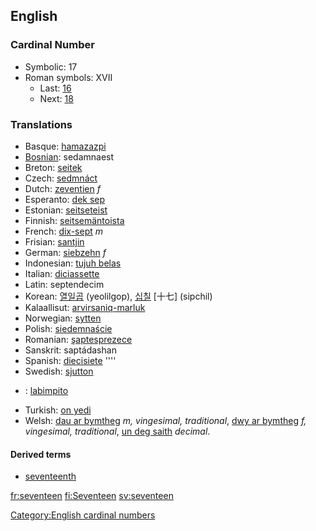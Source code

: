 ==English==
===Cardinal Number===

*Symbolic: 17
*Roman symbols: XVII
**Last: [[sixteen|16]]
**Next: [[eighteen|18]]

===Translations===

*Basque: [[hamazazpi]]
*[[Bosnian]]: sedamnaest
*Breton: [[seitek]]
*Czech: [[sedmnáct]]
*Dutch: [[zeventien]] ''f''
*Esperanto: [[dek sep]]
*Estonian: [[seitseteist]]
*Finnish: [[seitsemäntoista]]
*French: [[dix-sept]] ''m''
*Frisian: [[santjin]]
*German: [[siebzehn]] ''f''
*Indonesian: [[tujuh belas]]
*Italian: [[diciassette]]
*Latin: septendecim
*Korean: [[열일곱]] (yeolilgop), [[십칠]] [十七] (sipchil)
*Kalaallisut: [[arvirsaniq-marluk]]
*Norwegian: [[sytten]]
*Polish: [[siedemnaście]]
*Romanian: [[şaptesprezece]]
*Sanskrit: saptádashan
*Spanish: [[diecisiete]] ''''
*Swedish: [[sjutton]]
*{{tl}}: [[labimpito]]
*Turkish: [[on yedi]]
*Welsh: [[dau ar bymtheg]] ''m, vingesimal, traditional'', [[dwy ar bymtheg]] ''f, vingesimal, traditional'', [[un deg saith]] ''decimal''.

====Derived terms====
*[[seventeenth]]

[[Category:English cardinal numbers]]

[[fr:seventeen]]
[[fi:Seventeen]]
[[sv:seventeen]]
